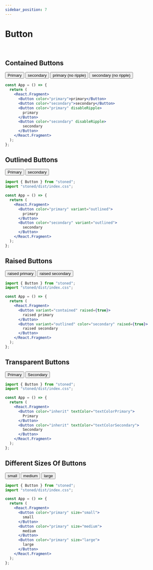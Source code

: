 ```yaml
---
sidebar_position: 7
---
```


# Button

<br />

## Contained Buttons


<Button color="primary">Primary</Button>
<Button color="secondary">secondary</Button>
<Button color="primary" disableRipple>
  primary (no ripple)
</Button>
<Button color="secondary" disableRipple>
  secondary (no ripple)
</Button>

```jsx title="src/App.js" import {Button} from "stoned"; import "stoned/dist/index.css";
const App = () => {
  return (
    <React.Fragment>
      <Button color="primary">primary</Button>
      <Button color="secondary">secondary</Button>
      <Button color="primary" disableRipple>
        primary
      </Button>
      <Button color="secondary" disableRipple>
        secondary
      </Button>
    </React.Fragment>
  );
};
```

## Outlined Buttons


<Button color="primary" variant="outlined">
  Primary
</Button>
<Button color="secondary" variant="outlined">
  secondary
</Button>

```jsx title="src/App.js"
import { Button } from "stoned";
import "stoned/dist/index.css";

const App = () => {
  return (
    <React.Fragment>
      <Button color="primary" variant="outlined">
        primary
      </Button>
      <Button color="secondary" variant="outlined">
        secondary
      </Button>
    </React.Fragment>
  );
};
```

## Raised Buttons

<Button variant="contained" raised={true}>
  raised primary
</Button>
<Button variant="outlined" color="secondary" raised={true}>
  raised secondary
</Button>

```jsx title="src/App.js"
import { Button } from "stoned";
import "stoned/dist/index.css";

const App = () => {
  return (
    <React.Fragment>
      <Button variant="contained" raised={true}>
        raised primary
      </Button>
      <Button variant="outlined" color="secondary" raised={true}>
        raised secondary
      </Button>
    </React.Fragment>
  );
};
```

## Transparent Buttons

<Button color="inherit" textColor="textColorPrimary">
  Primary
</Button>
<Button color="inherit" textColor="textColorSecondary">
  Secondary
</Button>

```jsx title="src/App.js"
import { Button } from "stoned";
import "stoned/dist/index.css";

const App = () => {
  return (
    <React.Fragment>
      <Button color="inherit" textColor="textColorPrimary">
        Primary
      </Button>
      <Button color="inherit" textColor="textColorSecondary">
        Secondary
      </Button>
    </React.Fragment>
  );
};
```

## Different Sizes Of Buttons

<Button color="primary" size="small">
  small
</Button>
<Button color="primary" size="medium">
  medium
</Button>
<Button color="primary" size="large">
  large
</Button>

```jsx title="src/App.js"
import { Button } from "stoned";
import "stoned/dist/index.css";

const App = () => {
  return (
    <React.Fragment>
      <Button color="primary" size="small">
        small
      </Button>
      <Button color="primary" size="medium">
        medium
      </Button>
      <Button color="primary" size="large">
        large
      </Button>
    </React.Fragment>
  );
};
```
